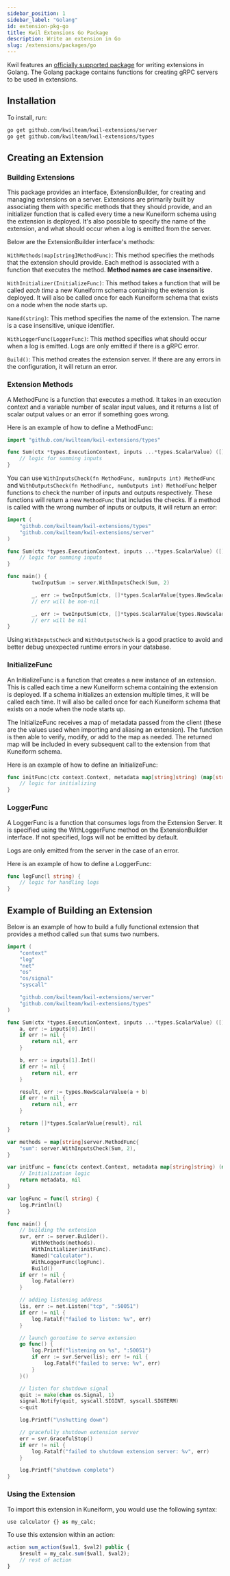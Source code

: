 ```yaml
---
sidebar_position: 1
sidebar_label: "Golang"
id: extension-pkg-go
title: Kwil Extensions Go Package
description: Write an extension in Go
slug: /extensions/packages/go
---
```


Kwil features an [officially supported package](<https://github.com/kwilteam/kwil-extensions>) for writing extensions in Golang.  The Golang package
contains functions for creating gRPC servers to be used in extensions.

## Installation

To install, run:

```bash
go get github.com/kwilteam/kwil-extensions/server
go get github.com/kwilteam/kwil-extensions/types
```

## Creating an Extension

### Building Extensions

This package provides an interface, ExtensionBuilder, for creating and managing extensions on a server. Extensions are primarily built by associating
them with specific methods that they should provide, and an initializer function that is called every time a new Kuneiform schema using the extension is deployed. It's also possible to
specify the name of the extension, and what should occur when a log is emitted from the server.

Below are the ExtensionBuilder interface's methods:

`WithMethods(map[string]MethodFunc)`: This method specifies the methods that the extension should provide. Each method is associated
with a function that executes the method.  **Method names are case insensitive.**

`WithInitializer(InitializeFunc)`: This method takes a function that will be called _each time_ a new Kuneiform schema containing the extension is
deployed.  It will also be called once for each Kuneiform schema that exists on a node when the node starts up.

`Named(string)`: This method specifies the name of the extension. The name is a case insensitive, unique identifier.

`WithLoggerFunc(LoggerFunc)`: This method specifies what should occur when a log is emitted. Logs are only emitted if there is a gRPC error.

`Build()`: This method creates the extension server. If there are any errors in the configuration, it will return an error.

### Extension Methods

A MethodFunc is a function that executes a method. It takes in an execution context and a variable number of scalar input values, and it returns a list of scalar output values or an error if something goes wrong.

Here is an example of how to define a MethodFunc:

```go
import "github.com/kwilteam/kwil-extensions/types"

func Sum(ctx *types.ExecutionContext, inputs ...*types.ScalarValue) ([]*types.ScalarValue, error) {
    // logic for summing inputs
}
```
You can use `WithInputsCheck(fn MethodFunc, numInputs int) MethodFunc` and `WithOutputsCheck(fn MethodFunc, numOutputs int) MethodFunc` helper functions to check the number of inputs and outputs respectively.
These functions will return a new `MethodFunc` that includes the checks.  If a method is called with the wrong number of inputs or outputs, it will return an error:

```go
import (
    "github.com/kwilteam/kwil-extensions/types"
    "github.com/kwilteam/kwil-extensions/server"
)

func Sum(ctx *types.ExecutionContext, inputs ...*types.ScalarValue) ([]*types.ScalarValue, error) {
    // logic for summing inputs
}

func main() {
        twoInputSum := server.WithInputsCheck(Sum, 2)

        _, err := twoInputSum(ctx, []*types.ScalarValue{types.NewScalarValue(1)})
        // err will be non-nil

        _, err := twoInputSum(ctx, []*types.ScalarValue{types.NewScalarValue(1), types.NewScalarValue(2)})
        // err will be nil
}
```

Using `WithInputsCheck` and `WithOutputsCheck` is a good practice to avoid and better debug unexpected runtime errors in your database.

### InitializeFunc

An InitializeFunc is a function that creates a new instance of an extension.  This is called each time a new Kuneiform schema containing the extension is deployed.
If a schema initializes an extension multiple times, it will be called each time.  It will also be called once for each Kuneiform schema that exists on a node when the node starts up.

The InitializeFunc receives a map of metadata passed from the client (these are the values used when importing and aliasing an extension).
The function is then able to verify, modify, or add to the map as needed.  The returned map will be included in every subsequent call to the extension
from that Kuneiform schema.

Here is an example of how to define an InitializeFunc:

```go
func initFunc(ctx context.Context, metadata map[string]string) (map[string]string, error) {
    // logic for initializing
}
```

### LoggerFunc

A LoggerFunc is a function that consumes logs from the Extension Server. It is specified using the
WithLoggerFunc method on the ExtensionBuilder interface. If not specified, logs will not be emitted by default.

Logs are only emitted from the server in the case of an error.

Here is an example of how to define a LoggerFunc:

```go
func logFunc(l string) {
    // logic for handling logs
}
```

## Example of Building an Extension

Below is an example of how to build a fully functional extension that provides a method called `sum` that sums two numbers.

```go
import (
	"context"
	"log"
	"net"
	"os"
	"os/signal"
	"syscall"

	"github.com/kwilteam/kwil-extensions/server"
	"github.com/kwilteam/kwil-extensions/types"
)

func Sum(ctx *types.ExecutionContext, inputs ...*types.ScalarValue) ([]*types.ScalarValue, error) {
	a, err := inputs[0].Int()
	if err != nil {
		return nil, err
	}

	b, err := inputs[1].Int()
	if err != nil {
		return nil, err
	}

	result, err := types.NewScalarValue(a + b)
	if err != nil {
		return nil, err
	}

	return []*types.ScalarValue{result}, nil
}

var methods = map[string]server.MethodFunc{
	"sum": server.WithInputsCheck(Sum, 2),
}

var initFunc = func(ctx context.Context, metadata map[string]string) (map[string]string, error) {
	// Initialization logic
	return metadata, nil
}

var logFunc = func(l string) {
	log.Println(l)
}

func main() {
	// building the extension
	svr, err := server.Builder().
		WithMethods(methods).
		WithInitializer(initFunc).
		Named("calculator").
		WithLoggerFunc(logFunc).
		Build()
	if err != nil {
		log.Fatal(err)
	}

	// adding listening address
	lis, err := net.Listen("tcp", ":50051")
	if err != nil {
		log.Fatalf("failed to listen: %v", err)
	}

	// launch goroutine to serve extension
	go func() {
		log.Printf("listening on %s", ":50051")
		if err := svr.Serve(lis); err != nil {
			log.Fatalf("failed to serve: %v", err)
		}
	}()

	// listen for shutdown signal
	quit := make(chan os.Signal, 1)
	signal.Notify(quit, syscall.SIGINT, syscall.SIGTERM)
	<-quit

	log.Printf("\nshutting down")

	// gracefully shutdown extension server
	err = svr.GracefulStop()
	if err != nil {
		log.Fatalf("failed to shutdown extension server: %v", err)
	}

	log.Printf("shutdown complete")
}
```

### Using the Extension

To import this extension in Kuneiform, you would use the following syntax:

```typescript
use calculator {} as my_calc;
```

To use this extension within an action:

```typescript
action sum_action($val1, $val2) public {
    $result = my_calc.sum($val1, $val2);
    // rest of action
}
```
